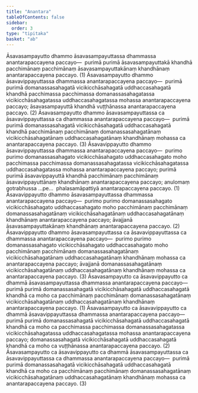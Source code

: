 ```yaml
---
title: "Anantara"
tableOfContents: false
sidebar:
  order: 3
type: "tipitaka"
basket: "ab"
---
```



<DynamicBreadcrumb />

<Division number="82">

<Paragraph number="1194">
Āsavasampayutto dhammo āsavasampayuttassa dhammassa anantarapaccayena paccayo—  purimā purimā āsavasampayuttakā khandhā pacchimānaṃ pacchimānaṃ āsavasampayuttakānaṃ khandhānaṃ anantarapaccayena paccayo. (1)
</Paragraph>

<Paragraph number="1195">
Āsavasampayutto dhammo āsavavippayuttassa dhammassa anantarapaccayena paccayo—  purimā purimā domanassasahagatā vicikicchāsahagatā uddhaccasahagatā khandhā pacchimassa pacchimassa domanassasahagatassa vicikicchāsahagatassa uddhaccasahagatassa mohassa anantarapaccayena paccayo; āsavasampayuttā khandhā vuṭṭhānassa anantarapaccayena paccayo. (2)
</Paragraph>

<Paragraph number="1196">
Āsavasampayutto dhammo āsavasampayuttassa ca āsavavippayuttassa ca dhammassa anantarapaccayena paccayo—  purimā purimā domanassasahagatā vicikicchāsahagatā uddhaccasahagatā khandhā pacchimānaṃ pacchimānaṃ domanassasahagatānaṃ vicikicchāsahagatānaṃ uddhaccasahagatānaṃ khandhānaṃ mohassa ca anantarapaccayena paccayo. (3)
</Paragraph>

</Division>
<Division number="83">

<Paragraph number="1197">
Āsavavippayutto dhammo āsavavippayuttassa dhammassa anantarapaccayena paccayo—  purimo purimo domanassasahagato vicikicchāsahagato uddhaccasahagato moho pacchimassa pacchimassa domanassasahagatassa vicikicchāsahagatassa uddhaccasahagatassa mohassa anantarapaccayena paccayo; purimā purimā āsavavippayuttā khandhā pacchimānaṃ pacchimānaṃ āsavavippayuttānaṃ khandhānaṃ anantarapaccayena paccayo; anulomaṃ gotrabhussa …pe…  phalasamāpattiyā anantarapaccayena paccayo. (1)
</Paragraph>

<Paragraph number="1198">
Āsavavippayutto dhammo āsavasampayuttassa dhammassa anantarapaccayena paccayo—  purimo purimo domanassasahagato vicikicchāsahagato uddhaccasahagato moho pacchimānaṃ pacchimānaṃ domanassasahagatānaṃ vicikicchāsahagatānaṃ uddhaccasahagatānaṃ khandhānaṃ anantarapaccayena paccayo; āvajjanā āsavasampayuttakānaṃ khandhānaṃ anantarapaccayena paccayo. (2)
</Paragraph>

<Paragraph number="1199">
Āsavavippayutto dhammo āsavasampayuttassa ca āsavavippayuttassa ca dhammassa anantarapaccayena paccayo—  purimo purimo domanassasahagato vicikicchāsahagato uddhaccasahagato moho pacchimānaṃ pacchimānaṃ domanassasahagatānaṃ vicikicchāsahagatānaṃ uddhaccasahagatānaṃ khandhānaṃ mohassa ca anantarapaccayena paccayo; āvajjanā domanassasahagatānaṃ vicikicchāsahagatānaṃ uddhaccasahagatānaṃ khandhānaṃ mohassa ca anantarapaccayena paccayo. (3)
</Paragraph>

</Division>
<Division number="84">

<Paragraph number="1200">
Āsavasampayutto ca āsavavippayutto ca dhammā āsavasampayuttassa dhammassa anantarapaccayena paccayo—  purimā purimā domanassasahagatā vicikicchāsahagatā uddhaccasahagatā khandhā ca moho ca pacchimānaṃ pacchimānaṃ domanassasahagatānaṃ vicikicchāsahagatānaṃ uddhaccasahagatānaṃ khandhānaṃ anantarapaccayena paccayo. (1)
</Paragraph>

<Paragraph number="1201">
Āsavasampayutto ca āsavavippayutto ca dhammā āsavavippayuttassa dhammassa anantarapaccayena paccayo—  purimā purimā domanassasahagatā vicikicchāsahagatā uddhaccasahagatā khandhā ca moho ca pacchimassa pacchimassa domanassasahagatassa vicikicchāsahagatassa uddhaccasahagatassa mohassa anantarapaccayena paccayo; domanassasahagatā vicikicchāsahagatā uddhaccasahagatā khandhā ca moho ca vuṭṭhānassa anantarapaccayena paccayo. (2)
</Paragraph>

<Paragraph number="1202">
Āsavasampayutto ca āsavavippayutto ca dhammā āsavasampayuttassa ca āsavavippayuttassa ca dhammassa anantarapaccayena paccayo—  purimā purimā domanassasahagatā vicikicchāsahagatā uddhaccasahagatā khandhā ca moho ca pacchimānaṃ pacchimānaṃ domanassasahagatānaṃ vicikicchāsahagatānaṃ uddhaccasahagatānaṃ khandhānaṃ mohassa ca anantarapaccayena paccayo. (3)
</Paragraph>
</Division>
